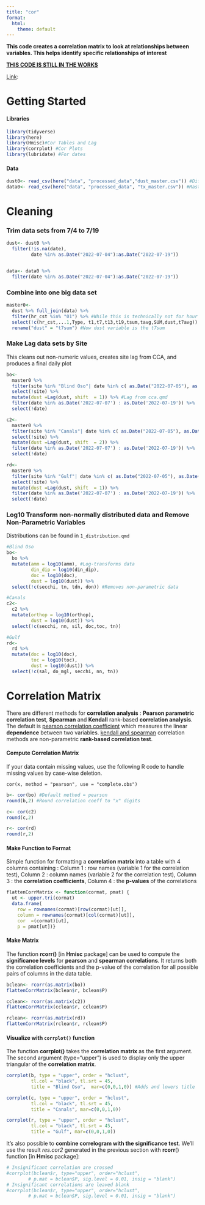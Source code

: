 ```yaml
---
title: "cor"
format:
  html:
    theme: default
---
```


**This code creates a correlation matrix to look at relationships between variables. This helps identify specific relationships of interest**

[**THIS CODE IS STILL IN THE WORKS**]{.ul}

[Link](http://www.sthda.com/english/wiki/correlation-matrix-a-quick-start-guide-to-analyze-format-and-visualize-a-correlation-matrix-using-r-software):

# Getting Started

#### Libraries

```r
library(tidyverse)
library(here)
library(Hmisc)#Cor Tables and Lag
library(corrplot) #Cor Plots
library(lubridate) #For dates
```

#### Data

```r
dust0<- read_csv(here("data", "processed_data","dust_master.csv")) #Different Dust permutations
data0<- read_csv(here("data", "processed_data", "tx_master.csv")) #Master Data containing copies_mL and nutrients 
```

# Cleaning

### Trim data sets from 7/4 to 7/19

```r
dust<- dust0 %>%
  filter(!is.na(date),
         date %in% as.Date("2022-07-04"):as.Date("2022-07-19")) 


data<- data0 %>%
  filter(date %in% as.Date("2022-07-04"):as.Date("2022-07-19"))
```

### Combine into one big data set

```r
master0<- 
  dust %>% full_join(data) %>%
  filter(hr_cst %in% "01") %>% #While this is technically not for hour 1, this gets ride of all   duplicates for the sake of analysis.
  select(!c(hr_cst,...1,Type, t1,t7,t13,t19,tsum,tavg,SUM,dust,t7avg)) %>%
  rename("dust" = "t7sum") #Now dust variable is the t7sum
```

### Make Lag data sets by Site

This cleans out non-numeric values, creates site lag from CCA, and produces a final daily plot

```r
bo<- 
  master0 %>%
  filter(site %in% "Blind Oso"| date %in% c( as.Date("2022-07-05"), as.Date("2022-07-06"))) %>%
  select(!site) %>% 
  mutate(dust =Lag(dust, shift  = 1)) %>% #Lag from cca.qmd
  filter(date %in% as.Date('2022-07-07') : as.Date('2022-07-19')) %>%
  select(!date)

c2<- 
  master0 %>%
  filter(site %in% "Canals"| date %in% c( as.Date("2022-07-05"), as.Date("2022-07-06"))) %>%
  select(!site) %>% 
  mutate(dust =Lag(dust, shift  = 2)) %>%
  filter(date %in% as.Date('2022-07-07') : as.Date('2022-07-19')) %>%
  select(!date)

rd<- 
  master0 %>%
  filter(site %in% "Gulf"| date %in% c( as.Date("2022-07-05"), as.Date("2022-07-06"))) %>%
  select(!site) %>% 
  mutate(dust =Lag(dust, shift  = 1)) %>%
  filter(date %in% as.Date('2022-07-07') : as.Date('2022-07-19')) %>%
  select(!date)

```

### Log10 Transform non-normally distributed data and Remove Non-Parametric Variables

Distributions can be found in `1_distribution.qmd`

```r
#Blind Oso
bo<-
  bo %>%
  mutate(amm = log10(amm), #Log-transforms data
         din_dip = log10(din_dip),
         doc = log10(doc),
         dust = log10(dust)) %>%
  select(!c(secchi, tn, tdn, don)) #Removes non-parametric data

#Canals
c2<- 
  c2 %>%
  mutate(orthop = log10(orthop),
         dust = log10(dust)) %>%
  select(!c(secchi, nn, sil, doc,toc, tn))

#Gulf
rd<- 
  rd %>%
  mutate(doc = log10(doc),
         toc = log10(toc),
         dust = log10(dust)) %>%
  select(!c(sal, do_mgl, secchi, nn, tn))
```

# Correlation Matrix

There are different methods for **correlation analysis** : **Pearson parametric correlation test**, **Spearman** and **Kendall** rank-based **correlation analysis**. The default is [pearson correlation coefficient](http://www.sthda.com/english/wiki/correlation-test-between-two-variables) which measures the linear **dependence** between two variables. [kendall and spearman](http://www.sthda.com/english/wiki/correlation-test-between-two-variables) correlation methods are non-parametric **rank-based correlation test**.

#### Compute Correlation Matrix

If your data contain missing values, use the following R code to handle missing values by case-wise deletion.

    cor(x, method = "pearson", use = "complete.obs")

```r
b<- cor(bo) #Default method = pearson
round(b,2) #Round correlation coeff to "x" digits 

c<- cor(c2)
round(c,2)

r<- cor(rd)
round(r,2)
```

#### Make Function to Format

Simple function for formatting a **correlation matrix** into a table with 4 columns containing : Column 1 : row names (variable 1 for the correlation test), Column 2 : column names (variable 2 for the correlation test), Column 3 : the **correlation coefficients**, Column 4 : the **p-values** of the correlations

```r
flattenCorrMatrix <- function(cormat, pmat) {
  ut <- upper.tri(cormat)
  data.frame(
    row = rownames(cormat)[row(cormat)[ut]],
    column = rownames(cormat)[col(cormat)[ut]],
    cor  =(cormat)[ut],
    p = pmat[ut])}
```

#### Make Matrix

The function **rcorr()** \[in **Hmisc** package\] can be used to compute the **significance levels** for **pearson** and **spearman correlations**. It returns both the correlation coefficients and the p-value of the correlation for all possible pairs of columns in the data table.

```r
bclean<- rcorr(as.matrix(bo))
flattenCorrMatrix(bclean$r, bclean$P)

cclean<- rcorr(as.matrix(c2))
flattenCorrMatrix(cclean$r, cclean$P)

rclean<- rcorr(as.matrix(rd))
flattenCorrMatrix(rclean$r, rclean$P)
```

#### Visualize with `corrplot()` function

The function **corrplot()** takes the **correlation matrix** as the first argument. The second argument (type="upper") is used to display only the upper triangular of the **correlation matrix**.

```r
corrplot(b, type = "upper", order = "hclust", 
         tl.col = "black", tl.srt = 45,
         title = "Blind Oso",  mar=c(0,0,1,0)) #Adds and lowers title 

corrplot(c, type = "upper", order = "hclust", 
         tl.col = "black", tl.srt = 45,
         title = "Canals", mar=c(0,0,1,0))

corrplot(r, type = "upper", order = "hclust", 
         tl.col = "black", tl.srt = 45,
         title = "Gulf", mar=c(0,0,1,0))
```

It's also possible to **combine correlogram with the significance test**. We'll use the result *res.cor2* generated in the previous section with **rcorr**() function \[in **Hmisc** package\]:

<!--# Get this to work -->

```r
# Insignificant correlation are crossed
#corrplot(bclean$r, type="upper", order="hclust", 
        # p.mat = bclean$P, sig.level = 0.01, insig = "blank")
# Insignificant correlations are leaved blank
#corrplot(bclean$r, type="upper", order="hclust", 
        # p.mat = bclean$P, sig.level = 0.01, insig = "blank")
```
